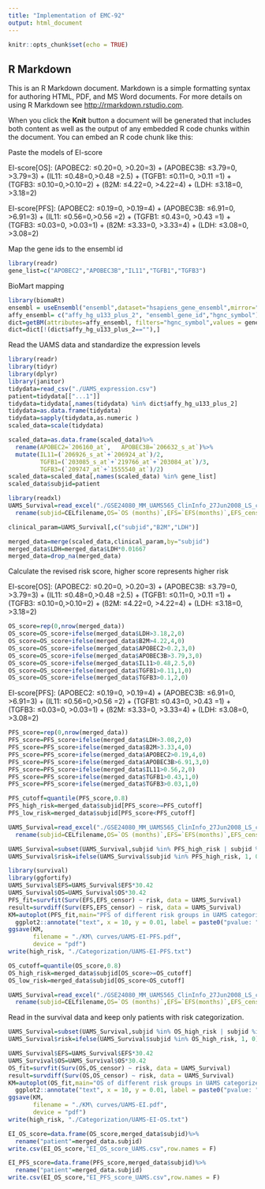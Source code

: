 ```yaml
---
title: "Implementation of EMC-92"
output: html_document
---
```


```r
knitr::opts_chunk$set(echo = TRUE)
```

## R Markdown

This is an R Markdown document. Markdown is a simple formatting syntax for authoring HTML, PDF, and MS Word documents. For more details on using R Markdown see <http://rmarkdown.rstudio.com>.

When you click the **Knit** button a document will be generated that includes both content as well as the output of any embedded R code chunks within the document. You can embed an R code chunk like this:


Paste the models of EI-score

EI-score[OS]: (APOBEC2: ≤0.20=0, >0.20=3) + (APOBEC3B: ≤3.79=0, >3.79=3) + 
(IL11: ≤0.48=0,>0.48 =2.5) + (TGFB1: ≤0.11=0, >0.11 =1) + (TGFB3: ≤0.10=0,>0.10=2) + 
(ß2M: ≤4.22=0, >4.22=4) + (LDH: ≤3.18=0, >3.18=2)

EI-score[PFS]: (APOBEC2: ≤0.19=0, >0.19=4) + (APOBEC3B: ≤6.91=0, >6.91=3) + (IL11: ≤0.56=0,>0.56 =2) + 
(TGFB1: ≤0.43=0, >0.43 =1) + (TGFB3: ≤0.03=0, >0.03=1) +
(ß2M: ≤3.33=0, >3.33=4) + (LDH: ≤3.08=0, >3.08=2) 

Map the gene ids to the ensembl id
```r
library(readr)
gene_list=c("APOBEC2","APOBEC3B","IL11","TGFB1","TGFB3")
```

BioMart mapping
```r
library(biomaRt) 
ensembl = useEnsembl("ensembl",dataset="hsapiens_gene_ensembl",mirror="www") 
affy_ensembl= c("affy_hg_u133_plus_2", "ensembl_gene_id","hgnc_symbol")
dict=getBM(attributes=affy_ensembl, filters="hgnc_symbol",values = gene_list, mart = ensembl)
dict=dict[!(dict$affy_hg_u133_plus_2==""),]
```

Read the UAMS data and standardize the expression levels
```r
library(readr)
library(tidyr)
library(dplyr)
library(janitor)
tidydata=read_csv("./UAMS_expression.csv")
patient=tidydata[["...1"]]
tidydata=tidydata[,names(tidydata) %in% dict$affy_hg_u133_plus_2]
tidydata=as.data.frame(tidydata)
tidydata=sapply(tidydata,as.numeric )
scaled_data=scale(tidydata)
```
```r
scaled_data=as.data.frame(scaled_data)%>%
  rename(APOBEC2=`206160_at`,	APOBEC3B=`206632_s_at`)%>%
  mutate(IL11=(`206926_s_at`+`206924_at`)/2,
         TGFB1=(`203085_s_at`+`219766_at`+`203084_at`)/3,
         TGFB3=(`209747_at`+`1555540_at`)/2)
scaled_data=scaled_data[,names(scaled_data) %in% gene_list]
scaled_data$subjid=patient
```

```r
library(readxl)
UAMS_Survival=read_excel("./GSE24080_MM_UAMS565_ClinInfo_27Jun2008_LS_clean.xls")%>%
  rename(subjid=CELfilename,OS=`OS (months)`,EFS=`EFS(months)`,EFS_censor=`EFS-censor`,OS_censor=`OS-censor`)

clinical_param=UAMS_Survival[,c("subjid","B2M","LDH")]
```


```r
merged_data=merge(scaled_data,clinical_param,by="subjid")
merged_data$LDH=merged_data$LDH*0.01667
merged_data=drop_na(merged_data)
```

Calculate the revised risk score, higher score represents higher risk

EI-score[OS]: (APOBEC2: ≤0.20=0, >0.20=3) + (APOBEC3B: ≤3.79=0, >3.79=3) + 
(IL11: ≤0.48=0,>0.48 =2.5) + (TGFB1: ≤0.11=0, >0.11 =1) + (TGFB3: ≤0.10=0,>0.10=2) + 
(ß2M: ≤4.22=0, >4.22=4) + (LDH: ≤3.18=0, >3.18=2)
```r
OS_score=rep(0,nrow(merged_data))
OS_score=OS_score+ifelse(merged_data$LDH>3.18,2,0)
OS_score=OS_score+ifelse(merged_data$B2M>4.22,4,0)
OS_score=OS_score+ifelse(merged_data$APOBEC2>0.2,3,0)
OS_score=OS_score+ifelse(merged_data$APOBEC3B>3.79,3,0)
OS_score=OS_score+ifelse(merged_data$IL11>0.48,2.5,0)
OS_score=OS_score+ifelse(merged_data$TGFB1>0.11,1,0)
OS_score=OS_score+ifelse(merged_data$TGFB3>0.1,2,0)
```

EI-score[PFS]: (APOBEC2: ≤0.19=0, >0.19=4) + (APOBEC3B: ≤6.91=0, >6.91=3) + (IL11: ≤0.56=0,>0.56 =2) + 
(TGFB1: ≤0.43=0, >0.43 =1) + (TGFB3: ≤0.03=0, >0.03=1) +
(ß2M: ≤3.33=0, >3.33=4) + (LDH: ≤3.08=0, >3.08=2) 
```r
PFS_score=rep(0,nrow(merged_data))
PFS_score=PFS_score+ifelse(merged_data$LDH>3.08,2,0)
PFS_score=PFS_score+ifelse(merged_data$B2M>3.33,4,0)
PFS_score=PFS_score+ifelse(merged_data$APOBEC2>0.19,4,0)
PFS_score=PFS_score+ifelse(merged_data$APOBEC3B>6.91,3,0)
PFS_score=PFS_score+ifelse(merged_data$IL11>0.56,2,0)
PFS_score=PFS_score+ifelse(merged_data$TGFB1>0.43,1,0)
PFS_score=PFS_score+ifelse(merged_data$TGFB3>0.03,1,0)
```

```r
PFS_cutoff=quantile(PFS_score,0.8)
PFS_high_risk=merged_data$subjid[PFS_score>=PFS_cutoff]
PFS_low_risk=merged_data$subjid[PFS_score<PFS_cutoff]
```

```r
UAMS_Survival=read_excel("./GSE24080_MM_UAMS565_ClinInfo_27Jun2008_LS_clean.xls")%>%
  rename(subjid=CELfilename,OS=`OS (months)`,EFS=`EFS(months)`,EFS_censor=`EFS-censor`,OS_censor=`OS-censor`)
```

```r
UAMS_Survival=subset(UAMS_Survival,subjid %in% PFS_high_risk | subjid %in% PFS_low_risk)
UAMS_Survival$risk=ifelse(UAMS_Survival$subjid %in% PFS_high_risk, 1, 0) #risk=1 represents high risk
```

```r
library(survival)
library(ggfortify)
UAMS_Survival$EFS=UAMS_Survival$EFS*30.42
UAMS_Survival$OS=UAMS_Survival$OS*30.42
PFS_fit=survfit(Surv(EFS,EFS_censor) ~ risk, data = UAMS_Survival)
result=survdiff(Surv(EFS,EFS_censor) ~ risk, data = UAMS_Survival)
KM=autoplot(PFS_fit,main="PFS of different risk groups in UAMS categorized by EI score")+
  ggplot2::annotate("text", x = 10, y = 0.01, label = paste0("pvalue: ", sprintf("%.2e", result$pvalue)) , size = 3, hjust = 0)
ggsave(KM, 
       filename = "./KM\ curves/UAMS-EI-PFS.pdf",
       device = "pdf")
write(high_risk, "./Categorization/UAMS-EI-PFS.txt")
```

```r
OS_cutoff=quantile(OS_score,0.8)
OS_high_risk=merged_data$subjid[OS_score>=OS_cutoff]
OS_low_risk=merged_data$subjid[OS_score<OS_cutoff]
```

```r
UAMS_Survival=read_excel("./GSE24080_MM_UAMS565_ClinInfo_27Jun2008_LS_clean.xls")%>%
  rename(subjid=CELfilename,OS=`OS (months)`,EFS=`EFS(months)`,EFS_censor=`EFS-censor`,OS_censor=`OS-censor`)
```

Read in the survival data and keep only patients with risk categorization.
```r
UAMS_Survival=subset(UAMS_Survival,subjid %in% OS_high_risk | subjid %in% OS_low_risk)
UAMS_Survival$risk=ifelse(UAMS_Survival$subjid %in% OS_high_risk, 1, 0) #risk=1 represents high risk
```

```r
UAMS_Survival$EFS=UAMS_Survival$EFS*30.42
UAMS_Survival$OS=UAMS_Survival$OS*30.42
OS_fit=survfit(Surv(OS,OS_censor) ~ risk, data = UAMS_Survival)
result=survdiff(Surv(OS,OS_censor) ~ risk, data = UAMS_Survival)
KM=autoplot(OS_fit,main="OS of different risk groups in UAMS categorized by EI score",xlim=c(0,3000))+
  ggplot2::annotate("text", x = 10, y = 0.01, label = paste0("pvalue: ", sprintf("%.2e", result$pvalue)) , size = 3, hjust = 0)
ggsave(KM, 
       filename = "./KM\ curves/UAMS-EI.pdf",
       device = "pdf")
write(high_risk, "./Categorization/UAMS-EI-OS.txt")
```

```r
EI_OS_score=data.frame(OS_score,merged_data$subjid)%>%
  rename("patient"=merged_data.subjid)
write.csv(EI_OS_score,"EI_OS_score_UAMS.csv",row.names = F)
```

```r
EI_PFS_score=data.frame(PFS_score,merged_data$subjid)%>%
  rename("patient"=merged_data.subjid)
write.csv(EI_OS_score,"EI_PFS_score_UAMS.csv",row.names = F)
```
